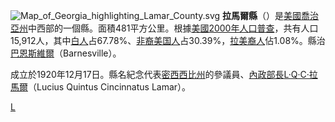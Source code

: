 {{Otheruses|拉马尔县|subject=美國喬治亞州的一個縣|other=同名的縣}}
[[File:Map_of_Georgia_highlighting_Lamar_County.svg|right]]
'''拉馬爾縣'''（{{lang-en|Lamar County}}）是[[美國|美國]][[喬治亞州|喬治亞州]]中西部的一個縣。面積481平方公里。根據[[美國2000年人口普查|美國2000年人口普查]]，共有人口15,912人，其中[[白人|白人]]占67.78%、[[非裔美国人|非裔美国人]]占30.39%，[[拉美裔人|拉美裔人]]佔1.08%。縣治[[巴恩斯維爾_(喬治亞州)|巴恩斯維爾]]（Barnesville）。

成立於1920年12月17日。縣名紀念代表[[密西西比州|密西西比州]]的參議員、[[美國內政部長|內政部長]][[L·Q·C·拉馬爾_(子)|L·Q·C·拉馬爾]]（Lucius Quintus Cincinnatus Lamar）。

{{拉馬爾縣 (喬治亞州)}}
{{佐治亚州}}

[[Category:佐治亚州行政区划|L]]